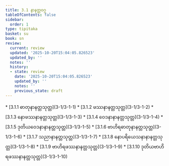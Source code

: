 ```yaml
---
title: 3.1 နာနတ္တဝဂ္ဂ
tableOfContents: false
sidebar:
  order: 1
type: tipitaka
basket: su
book: sn
review:
  current: review
  updated: '2025-10-20T15:04:05.826523'
  updated_by: ''
  notes: ''
  history:
  - state: review
    date: '2025-10-20T15:04:05.826523'
    updated_by: ''
    notes: ''
    previous_state: draft
---
```



<DynamicBreadcrumb />


<ReviewStatus review={frontmatter.review} showDetails={true} />

<HypothesisAnnotation frontmatter={frontmatter} />



<TableOfContents book="sn" section="3.1">
* [3.1.1 ဓာတုနာနတ္တသုတ္တ](3-1/3-1-1)
* [3.1.2 ဖဿနာနတ္တသုတ္တ](3-1/3-1-2)
* [3.1.3 နောဖဿနာနတ္တသုတ္တ](3-1/3-1-3)
* [3.1.4 ဝေဒနာနာနတ္တသုတ္တ](3-1/3-1-4)
* [3.1.5 ဒုတိယဝေဒနာနာနတ္တသုတ္တ](3-1/3-1-5)
* [3.1.6 ဗာဟိရဓာတုနာနတ္တသုတ္တ](3-1/3-1-6)
* [3.1.7 သညာနာနတ္တသုတ္တ](3-1/3-1-7)
* [3.1.8 နောပရိယေသနာနာနတ္တသုတ္တ](3-1/3-1-8)
* [3.1.9 ဗာဟိရဖဿနာနတ္တသုတ္တ](3-1/3-1-9)
* [3.1.10 ဒုတိယဗာဟိရဖဿနာနတ္တသုတ္တ](3-1/3-1-10)
</TableOfContents>